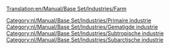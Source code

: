 [[Translation:en/Manual/Base Set/Industries/Farm]]

{{nl/Manual/Base Set/Industries/Industrieën|image=en/Manual/Base Set/Industries/Farm.png
|name=Boerderij
|climates=[[nl/Manual/Klimaat#gematigd|Gematigd]], [[nl/Manual/Klimaat#subarctisch|Subarctisch]], [[nl/Manual/Klimaat#subtropisch|Subtropisch]]
|accepts=Niets
|produces=[[nl/Manual/Base Set/Cargos/Graan|graan]], [[nl/Manual/Base Set/Cargos/Vee|vee]] (gematigd alleen), <br/>[[nl/Manual/Base Set/Cargos/Tarwe|tarwe]], [[nl/Manual/Base Set/Cargos/Vee|vee]] (subarctisch alleen), <br/>[[nl/Manual/Base Set/Cargos/Mais|mais]] (subtropische alleen)
|notes=&nbsp;
* Omgeven door landbouwgrond met een grote omvang. Dit gebied kost meer om op te bouwen, maar als je dat doet heeft het geen effect op de productie.
* De huizen accepteren 1/8 passagier - dus verschillende boerderijen op een klein  gebied kunnen passagiers accepteren
}}
[[Category:nl/Manual/Base Set/Industries/Primaire industrie]]
[[Category:nl/Manual/Base Set/Industries/Gematigde industrie]]
[[Category:nl/Manual/Base Set/Industries/Subtropische industrie]]
[[Category:nl/Manual/Base Set/Industries/Subarctische industrie]]